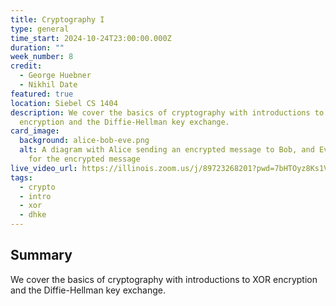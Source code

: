 ```yaml
---
title: Cryptography I
type: general
time_start: 2024-10-24T23:00:00.000Z
duration: ""
week_number: 8
credit:
  - George Huebner
  - Nikhil Date
featured: true
location: Siebel CS 1404
description: We cover the basics of cryptography with introductions to XOR
  encryption and the Diffie-Hellman key exchange.
card_image:
  background: alice-bob-eve.png
  alt: A diagram with Alice sending an encrypted message to Bob, and Eve listening
    for the encrypted message
live_video_url: https://illinois.zoom.us/j/89723268201?pwd=7bHTOyz8Ks1VXd6KhlLiKHq0asSO0F.1
tags:
  - crypto
  - intro
  - xor
  - dhke
---
```

## Summary

We cover the basics of cryptography with introductions to XOR encryption and the Diffie-Hellman key exchange.